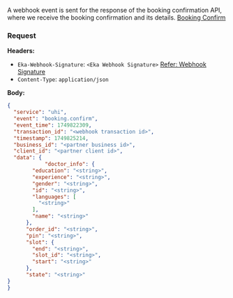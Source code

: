 A webhook event is sent for the response of the booking confirmation API, where we receive the booking confirmation and its details.
[Booking Confirm](https://developer.eka.care/api-reference/user-app/abdm-connect/phys-cons/confirm)



### Request
**Headers:**

- `Eka-Webhook-Signature`: `<Eka Webhook Signature>`  [Refer: Webhook Signature](/api-reference/connect/webhooks/webhook-signature)
- `Content-Type`: `application/json`

**Body:**

```json
{
  "service": "uhi",
  "event": "booking.confirm",
  "event_time": 1749822309,
  "transaction_id": "<webhook transaction id>",
  "timestamp": 1749825214,
  "business_id": "<partner business id>",
  "client_id": "<partner client id>",
  "data": {
            "doctor_info": {
        "education": "<string>",
        "experience": "<string>",
        "gender": "<string>",
        "id": "<string>",
        "languages": [
          "<string>"
        ],
        "name": "<string>"
      },
      "order_id": "<string>",
      "pin": "<string>",
      "slot": {
        "end": "<string>",
        "slot_id": "<string>",
        "start": "<string>"
      },
      "state": "<string>"
}
}
```